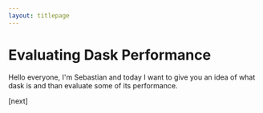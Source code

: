 ```yaml
---
layout: titlepage
---
```


<Location
    loc1="Seminar: Scalable Computing Systems and Applications in AI, BigData and HPC"
    loc2="Göttingen"
/>

# Evaluating Dask Performance


<Author name="Sebastian B. Mohr" />
<Date date="02.02.2023" />

<Navbar sections={false} />


<Note>

Hello everyone,
I'm Sebastian and today I want to give you an idea of what dask is and than evaluate some of its
performance.

[next]

</Note>